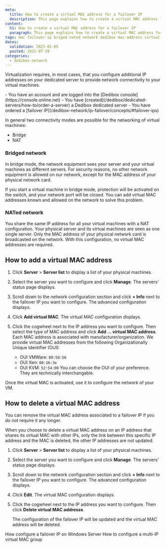 ```yaml
---
meta:
  title: How to create a virtual MAC address for a failover IP
  description: This page explains how to create a virtual MAC address for a failover IP.
content:
  h1: How to create a virtual MAC address for a failover IP
  paragraph: This page explains how to create a virtual MAC address for a failover IP.
tags: mac failover-ip briged nated network dedibox mac-address virtual mac 
dates:
  validation: 2023-01-05
  posted: 2021-07-29
categories:
  - dedibox-network
---
```


Virtualization requires, in most cases, that you configure additional IP addresses on your dedicated server to provide network connectivity to your virtual machines.

<Message type="requirement">
  - You have an account and are logged into the [Dedibox console](https://console.online.net)
  - You have [created](/dedibox/dedicated-servers/how-to/order-a-server) a Dedibox dedicated server
  - You have ordered a [failover IP](/dedibox-network/ip-failover/concepts/#failover-ips)
</Message>

In general two connectivity modes are possible for the networking of virtual machines:

* Bridge
* NAT

### Bridged network

In bridge mode, the network equipment sees your server and your virtual machines as different servers.
For security reasons, no other network equipment is allowed on our network, except for the MAC address of your physical network card.

If you start a virtual machine in bridge mode, protection will be activated on the switch, and your network port will be closed.
You can add virtual MAC addresses known and allowed on the network to solve this problem.

### NATed network
You share the same IP address for all your virtual machines with a NAT configuration. Your physical server and its virtual machines are seen as one single server. Only the MAC address of your physical network card is broadcasted on the network.
With this configuration, no virtual MAC addresses are required. 

## How to add a virtual MAC address

1. Click **Server** > **Server list** to display a list of your physical machines. 
2. Select the server you want to configure and click **Manage**. The servers' status page displays.
3. Scroll down to the network configuration section and click **+ Info** next to the failover IP you want to configure. The advanced configuration displays.
4. Click **Add virtual MAC**. The virtual MAC configuration displays. 
5. Click the cogwheel next to the IP address you want to configure. Then select the type of MAC address and click **Add ... virtual MAC address**.
    <Message type="note">
    Each MAC address is associated with manufacturer/organization. We provide virtual MAC addresses from the following Organizationally Unique Identifier (OUI):
    * OUI VMWare: `00:50:56`
    * OUI Xen: `00:16:3e`
    * OUI KVM: `52:54:00`
    You can choose the OUI of your preference. They are technically interchangable. 

    </Message>

Once the virtual MAC is activated, use it to configure the network of your VM.

## How to delete a virtual MAC address

You can remove the virtual MAC address associated to a failover IP if you do not require it any longer. 

<Message type="tip">
  When you choose to delete a virtual MAC address on an IP address that shares its virtual MAC with other IPs, only the link between this specific IP address and the MAC is deleted, the other IP addresses are not updated.
</Message>

1. Click **Server** > **Server list** to display a list of your physical machines. 
2. Select the server you want to configure and click **Manage**. The servers' status page displays.
3. Scroll down to the network configuration section and click **+ Info** next to the failover IP you want to configure. The advanced configuration displays.
4. Click **Edit**. The virtual MAC configuration displays. 
5. Click the cogwheel next to the IP address you want to configure. Then click **Delete virtual MAC addresss**. 

    The configuration of the failover IP will be updated and the virtual MAC address will be deleted. 


<Navigation title="See Also">
  <PreviousButton to="/bare-metal/network/reference-content/configure-windows">How configure a failover IP on Windows Server</PreviousButton>
  <NextButton to="/bare-metal/network/reference-content/configure-multiip-virtualmac">How to configure a multi-IP virtual MAC group</NextButton>
</Navigation>
